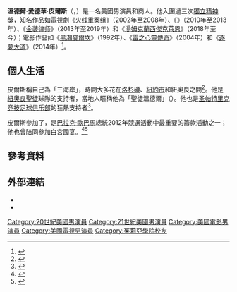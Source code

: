 {{noteTA
|G1=Movie
|G2=Show
}}
{{Infobox entertainer
| type = 男演員
| name = 溫德爾·皮爾斯
| foreignname = {{lang|en|Wendell Pierce}}
| image = WendellPierceJan07.jpg
| caption = 皮爾斯於2007年
| birth_name = 溫德爾·愛德華·皮爾斯<br>（{{lang|en|Wendell Edward Pierce}}）
| birth_date = {{birth date and age|1963|12|8}}
| birth_place = 美國[[路易斯安那州|路易斯安那州]][[紐奧良|紐奧良]]
| occupation = 演員、商人
| education = [[茱莉亞學院|茱莉亞學院]]（{{le|藝術學學士|Bachelor of Fine Arts|BFA}}）
| years_active = 1986年至今
}}
'''溫德爾·愛德華·皮爾斯'''（{{lang-en|Wendell Edward Pierce}}，{{bd|1963年|12月8日}}）是一名美國男演員和商人。他入圍過三次[[獨立精神獎|獨立精神獎]]，知名作品如電視劇《[[火线重案组|火线重案组]]》（2002年至2008年）、《{{le|劫後餘生|Treme (TV series)}}》（2010年至2013年）、《[[金装律师|金装律师]]》（2013年至2019年）和《[[湯姆克蘭西傑克萊恩|湯姆克蘭西傑克萊恩]]》（2018年至今）；電影作品如《[[马尔科姆·X_(1992年电影)|黑潮麥爾坎]]》（1992年）、《[[雷之心靈傳奇|雷之心靈傳奇]]》（2004年）和《[[逐夢大道|逐夢大道]]》（2014年）<ref>{{cite news|last1=Ford|first1=Rebecca|title='The Wire' Star Wendell Pierce Joins Mlk Film 'Selma'|url=https://www.hollywoodreporter.com/news/wire-star-wendell-pierce-joins-708058|newspaper=The Hollywood Reporter|date=2014-05-29|access-date=2014-06-05|archive-date=2014-06-03|archive-url=https://web.archive.org/web/20140603160051/http://www.hollywoodreporter.com/news/wire-star-wendell-pierce-joins-708058|dead-url=no}}</ref>。

== 個人生活 ==
皮爾斯稱自己為「三海岸」，時間大多花在[[洛杉磯|洛杉磯]]、[[紐約市|紐約市]]和紐奧良之間<ref>{{cite web|url=http://scenelouisiana.com/wendell-pierce-new-orleans-favorite-son/2012/08|title=New Orleans' Favorite Son|publisher=Scene Magazine|access-date=2013-07-27|archive-date=2016-03-19|archive-url=https://web.archive.org/web/20160319121404/http://scenelouisiana.com/wendell-pierce-new-orleans-favorite-son/2012/08/|dead-url=no}}</ref>。他是[[紐奧良聖徒|紐奧良聖徒]]球隊的支持者，當地人暱稱他為「聖徒溫德爾」（{{lang|en|Saints Wendell}}）。他也是[[圣帕特里克竞技足球俱乐部|圣帕特里克竞技足球俱乐部]]的狂熱支持者<ref name="Pats">{{cite web|url=http://thescore.thejournal.ie/bunk-st-pats-1758811-Nov2014/|title='Bunk' from The Wire revels in St Pats' FAI Cup triumph|date=2014-11-02|access-date=2014-11-02|archive-date=2014-11-02|archive-url=https://web.archive.org/web/20141102205626/http://thescore.thejournal.ie/bunk-st-pats-1758811-Nov2014/|dead-url=no}}</ref>。

皮爾斯參加了{{le|2012年民主黨全國大會|2012 Democratic National Convention}}，是[[巴拉克·歐巴馬|巴拉克·歐巴馬]]總統2012年競選活動中最重要的籌款活動之一；他也曾陪同{{le|格溫·艾佛|Gwen Ifill}}參加白宮國宴。<ref>{{cite news|url=http://www.politico.com/gallery/2012/09/celebrities-spotted-at-the-democratic-national-convention/000417-005557.html|work=Politico|title=Celebrities spotted at the Democratic National Convention|date=2012-09-07|first=Vivyan|last=Tran|accessdate=2021-03-15|archive-date=2021-01-21|archive-url=https://web.archive.org/web/20210121090421/https://www.politico.com/gallery/2012/09/celebrities-spotted-at-the-democratic-national-convention/000417-005557.html|dead-url=no}}</ref><ref name="Associated Press">{{cite web|url=https://www.cbsnews.com/news/obama-campaign-releases-list-of-top-fundraisers/|title=Obama Campaign Releases List of Top Campaign Fundraisers|work=CBS News|date=2013-03-02|access-date=2018-03-26|archive-date=2021-01-22|archive-url=https://web.archive.org/web/20210122030816/https://www.cbsnews.com/news/obama-campaign-releases-list-of-top-fundraisers/|dead-url=no}}</ref>

== 參考資料 ==
{{Reflist|30em}}

== 外部連結 ==
* {{IMDb name|682495}}
* {{iobdb name|2548}}

{{Authority control}}

{{DEFAULTSORT:Pierce, Wendell}}
[[Category:20世紀美國男演員|Category:20世紀美國男演員]]
[[Category:21世紀美國男演員|Category:21世紀美國男演員]]
[[Category:美國電影男演員|Category:美國電影男演員]]
[[Category:美國電視男演員|Category:美國電視男演員]]
[[Category:茱莉亞學院校友|Category:茱莉亞學院校友]]